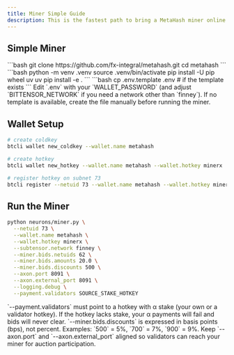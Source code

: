 ```yaml
---
title: Miner Simple Guide
description: This is the fastest path to bring a MetaHash miner online without diving into every configuration detail. Follow the steps below in order and you will be ready to bid in auctions within minutes.
---
```


## Simple Miner

<Steps>
  <Step title="Clone the repository">
    ```bash
    git clone https://github.com/fx-integral/metahash.git
    cd metahash
    ```
  </Step>
  <Step title="Create a Python environment">
    ```bash
    python -m venv .venv
    source .venv/bin/activate
    pip install -U pip wheel uv
    uv pip install -e .
    ```
  </Step>
  <Step title="Prepare environment variables">
    ```bash
    cp .env.template .env  # if the template exists
    ```
    Edit `.env` with your `WALLET_PASSWORD` (and adjust `BITTENSOR_NETWORK` if you need a network other than `finney`). If no template is available, create the file manually before running the miner.
  </Step>
</Steps>

## Wallet Setup

```bash
# create coldkey
btcli wallet new_coldkey --wallet.name metahash

# create hotkey
btcli wallet new_hotkey --wallet.name metahash --wallet.hotkey minerx

# register hotkey on subnet 73
btcli register --netuid 73 --wallet.name metahash --wallet.hotkey minerx
```

## Run the Miner

```bash
python neurons/miner.py \
  --netuid 73 \
  --wallet.name metahash \
  --wallet.hotkey minerx \
  --subtensor.network finney \
  --miner.bids.netuids 62 \
  --miner.bids.amounts 20.0 \
  --miner.bids.discounts 500 \
  --axon.port 8091 \
  --axon.external_port 8091 \
  --logging.debug \
  --payment.validators SOURCE_STAKE_HOTKEY
```

<Warning>
`--payment.validators` must point to a hotkey with α stake (your own or a validator hotkey). If the hotkey lacks stake, your α payments will fail and bids will never clear.
</Warning>

<Warning>
`--miner.bids.discounts` is expressed in basis points (bps), not percent. Examples: `500` = 5%, `700` = 7%, `900` = 9%.
</Warning>

<Note>
Keep `--axon.port` and `--axon.external_port` aligned so validators can reach your miner for auction participation.
</Note>
